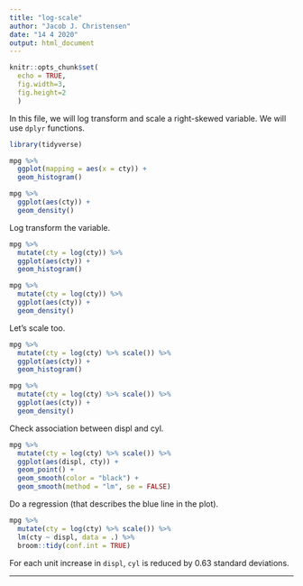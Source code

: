 ```yaml
---
title: "log-scale"
author: "Jacob J. Christensen"
date: "14 4 2020"
output: html_document
---
```


```r
knitr::opts_chunk$set(
  echo = TRUE, 
  fig.width=3, 
  fig.height=2
  )
```

In this file, we will log transform and scale a right-skewed variable. We will use `dplyr` functions.

```r
library(tidyverse)
```

```r
mpg %>% 
  ggplot(mapping = aes(x = cty)) + 
  geom_histogram()

mpg %>% 
  ggplot(aes(cty)) + 
  geom_density()
```

Log transform the variable. 

```r
mpg %>% 
  mutate(cty = log(cty)) %>% 
  ggplot(aes(cty)) + 
  geom_histogram()

mpg %>% 
  mutate(cty = log(cty)) %>% 
  ggplot(aes(cty)) + 
  geom_density()
```

Let's scale too. 

```r
mpg %>% 
  mutate(cty = log(cty) %>% scale()) %>% 
  ggplot(aes(cty)) + 
  geom_histogram()

mpg %>% 
  mutate(cty = log(cty) %>% scale()) %>% 
  ggplot(aes(cty)) + 
  geom_density()
```

Check association between displ and cyl. 

```r
mpg %>% 
  mutate(cty = log(cty) %>% scale()) %>%
  ggplot(aes(displ, cty)) + 
  geom_point() + 
  geom_smooth(color = "black") + 
  geom_smooth(method = "lm", se = FALSE)
```

Do a regression (that describes the blue line in the plot). 

```r
mpg %>% 
  mutate(cty = log(cty) %>% scale()) %>% 
  lm(cty ~ displ, data = .) %>% 
  broom::tidy(conf.int = TRUE)
```

For each unit increase in `displ`, `cyl` is reduced by 0.63 standard deviations. 





---
